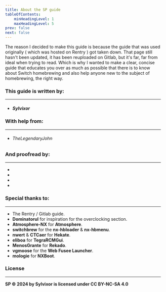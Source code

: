 ```yaml
---
title: About the SP guide
tableOfContents:
    minHeadingLevel: 1
    maxHeadingLevel: 5
prev: false
next: false
---
```


The reason I decided to make this guide is because the guide that was used originally ( which was hosted on Rentry ) got taken down.
That page still hasn't been updated, it has been reuploaded on Gitlab, but it's far, far from ideal when trying to read.
Which is why I wanted to make a clear, 
concise guide that educates you over as much as possible that there is to know about Switch homebrewing and also help anyone new to the subject of homebrewing, the right way.

### This guide is written by:

---

- ##### Sylvixor

### With help from:

---

- ###### TheLegendaryJohn

### 

### And proofread by:

---

-
-
-
-

### Special thanks to:

---

- The Rentry / Gitlab guide.
- **Dominatorul** for inspiration for the overclocking section.
- **Atmosphere-NX** for **Atmosphere**.
- **switchbrew** for the **nx-hbloader** & **nx-hbmenu**.
- **nwert** & **CTCaer** for **Hekate**.
- **eliboa** for **TegraRCMGui**.
- **MenosGrante** for **Rekado**.
- **vgmoose** for the **Web Fusee Launcher**.
- **mologie** for **NXBoot**.

### License

---

**SP © 2024 by Sylvixor is licensed under CC BY-NC-SA 4.0**